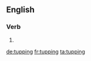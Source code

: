 ==English==

===Verb===
{{head|en}}

# {{present participle of|tup|lang=en}}

[[de:tupping]]
[[fr:tupping]]
[[ta:tupping]]